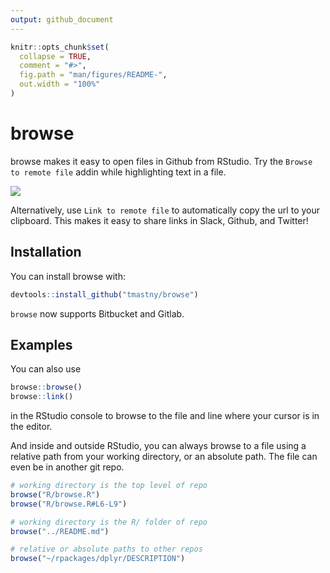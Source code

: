 ```yaml
---
output: github_document
---
```


<!-- README.md is generated from README.Rmd. Please edit that file -->

```r
knitr::opts_chunk$set(
  collapse = TRUE,
  comment = "#>",
  fig.path = "man/figures/README-",
  out.width = "100%"
)
```

# browse

<!-- badges: start -->
<!-- badges: end -->

browse makes it easy to open files in Github from RStudio. 
Try the `Browse to remote file` addin while highlighting text in a file.

![](browse.gif)

Alternatively, use `Link to remote file` to automatically copy the url to your clipboard.
This makes it easy to share links in Slack, Github, and Twitter!

## Installation

You can install browse with:

```r
devtools::install_github("tmastny/browse")
```

`browse` now supports Bitbucket and Gitlab.

## Examples

You can also use

```r
browse::browse()
browse::link()
```

in the RStudio console to browse to the file and line where your cursor is
in the editor. 

And inside and outside RStudio, you can always browse to a file using a 
relative path from your working directory, or an absolute path. The file
can even be in another git repo.

```r
# working directory is the top level of repo
browse("R/browse.R")
browse("R/browse.R#L6-L9")

# working directory is the R/ folder of repo
browse("../README.md")

# relative or absolute paths to other repos
browse("~/rpackages/dplyr/DESCRIPTION")
```


